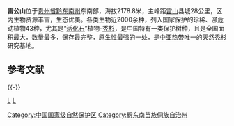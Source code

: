 {{coord |26.3875|N|108.2031|E|display=title|dim:3000_type:landmark_region:CN}}
'''雷公山'''位于[[贵州省|贵州省]][[黔东南州|黔东南州]]东南部，海拔2178.8米，主峰距[[雷山县|雷山]]县城28公里，区内生物资源丰富，生态优美。各类生物近2000余种，列入国家保护的珍稀、濒危动植物43种，尤其是“[[活化石|活化石]]”植物-[[秃杉|秃杉]]，是中国特有一类保护树种，且是全国面积最大，数量最多，保存最完整，原生性最强的一处，是[[中亚热带|中亚热带]]唯一的天然[[秃杉|秃杉]]研究基地。

== 参考文献 ==
{{Reflist}}

{{-}}
{{中华人民共和国国家级自然保护区}}

[[Category:中国国家级自然保护区|Category:中国国家级自然保护区]]
[[category:中国山峰|L]]
[[category:贵州地理|L]]
[[Category:黔东南苗族侗族自治州|Category:黔东南苗族侗族自治州]]